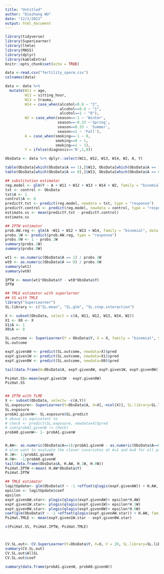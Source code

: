 ```yaml
---
title: "Untitled"
author: "Diezhang WU"
date: "12/1/2021"
output: html_document
---
```


```r
library(tidyverse)
library(SuperLearner)
library(ltmle)
library(MASS)
library(dplyr)
library(kableExtra)
knitr::opts_chunk$set(echo = TRUE)
```


```r
data <-read.csv("fertility_sperm.csv")
colnames(data)

data <- data %>% 
  mutate(W11 = age,
         W12 = sitting_hour,
         W13 = trauma,
         W14 = case_when(alcohol<0.8 ~ "2",
                         alcohol==0.8 ~ "1",
                         alcohol==1 ~ "0"),
         W2 = case_when(season==-1 ~ 'Winter',
                        season==-0.33 ~'Spring',
                        season==0.33 ~ 'Summer',
                        season==1 ~ 'Fall'),
         A = case_when(smoking==-1 ~ 0,
                       smoking==0 ~ 1,
                       smoking==1 ~ 1),
         Y = ifelse(diagnosis=='N',1,0))

ObsData <- data %>% dplyr::select(W11, W12, W13, W14, W2, A, Y)

```


```r
table(ObsData[which(ObsData$A == 1),]$W13, ObsData[which(ObsData$A == 1),]$W14)
table(ObsData[which(ObsData$A == 0),]$W13, ObsData[which(ObsData$A == 0),]$W14)
```




```r
## substitution estimator
reg.model <- glm(Y ~ A + W11 + W12 + W13 + W14 + W2, family = "binomial", data = ObsData)
txt <- control <- ObsData
txt$A <- 1
control$A <- 0
predictY.txt <- predict(reg.model, newdata = txt, type = "response")
predictY.control <- predict(reg.model, newdata = control, type = "response")
estimate.ss <- mean(predictY.txt - predictY.control)
estimate.ss
```
```r
## IPTW estimator
prob.AW.reg <- glm(A ~W11 + W12 + W13 + W14, family = "binomial", data = ObsData)
probs.1W <- predict(prob.AW.reg, type = "response")
probs.0W <- 1 - probs.1W
summary(probs.1W)
summary(probs.0W)

wt1 <- as.numeric(ObsData$A == 1) / probs.1W
wt0 <- as.numeric(ObsData$A == 0) / probs.0W
summary(wt1)
summary(wt0)

IPTW <- mean(wt1*ObsData$Y - wt0*ObsData$Y)
IPTW
```


```r
## TMLE estimator with superlerner
## SS with TMLE
library("SuperLearner")
SL.library <- c("SL.mean", "SL.glm", "SL.step.interaction")

X <- subset(ObsData, select = c(A, W11, W12, W13, W14, W2))
X1 <- X0 <- X
X1$A <- 1
X0$A <- 0

SL.outcome <- SuperLearner(Y = ObsData$Y, X = X, family = "binomial", SL.library = SL.library)
SL.outcome

expY.givenAW <- predict(SL.outcome, newdata=X)$pred
expY.given1W <- predict(SL.outcome, newdata=X1)$pred
expY.given0W <- predict(SL.outcome, newdata=X0)$pred

tail(data.frame(A=ObsData$A, expY.givenAW, expY.given1W, expY.given0W))

PsiHat.SS<-mean(expY.given1W - expY.given0W)
PsiHat.SS


## IPTW with TLME
X <- subset(ObsData, select= -c(A,Y))
SL.exposure<- SuperLearner(Y=ObsData$A, X=X[,-ncol(X)], SL.library=SL.library, family="binomial")
SL.exposure
probA1.givenW<- SL.exposure$SL.predict
# above is equivalent to
# check <- predict(SL.exposure, newdata=X)$pred
# sum(probA1.givenW != check)
probA0.givenW<- 1- probA1.givenW


H.AW<- as.numeric(ObsData$A==1)/probA1.givenW - as.numeric(ObsData$A==0)/probA0.givenW
# also want to evaluate the clever covariates at A=1 and A=0 for all participants
H.1W<- 1/probA1.givenW
H.0W<- -1/probA0.givenW
tail(data.frame(ObsData$A, H.AW, H.1W, H.0W))
PsiHat.IPTW <-mean( H.AW*ObsData$Y)
PsiHat.IPTW

## TMLE estimator
logitUpdate<- glm(ObsData$Y ~ -1 +offset(qlogis(expY.givenAW)) + H.AW, family='binomial')
epsilon <- logitUpdate$coef
epsilon
expY.givenAW.star<- plogis(qlogis(expY.givenAW)+ epsilon*H.AW)
expY.given1W.star<- plogis(qlogis(expY.given1W)+ epsilon*H.1W)
expY.given0W.star<- plogis(qlogis(expY.given0W)+ epsilon*H.0W)
coef(glm(ObsData$Y ~ -1 +offset(qlogis(expY.givenAW.star)) + H.AW, family=binomial))
PsiHat.TMLE <- mean(expY.given1W.star - expY.given0W.star)

c(PsiHat.SS, PsiHat.IPTW, PsiHat.TMLE)



CV.SL.out<- CV.SuperLearner(Y=ObsData$Y, X=X, V = 20, SL.library=SL.library, family='binomial')
summary(CV.SL.out)
CV.SL.out$AllSL
CV.SL.out$coef
```



```r
summary(data.frame(probA1.givenW, probA0.givenW))
```







